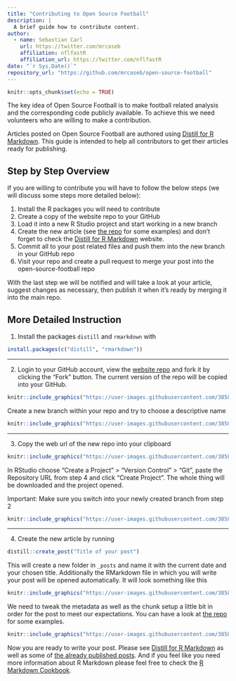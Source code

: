 ```yaml
---
title: "Contributing to Open Source Football"
description: |
  A brief guide how to contribute content.
author:
  - name: Sebastian Carl
    url: https://twitter.com/mrcaseb
    affiliation: nflfastR
    affiliation_url: https://twitter.com/nflfastR
date: "`r Sys.Date()`"
repository_url: "https://github.com/mrcaseb/open-source-football"
---
```


```r
knitr::opts_chunk$set(echo = TRUE)
```

The key idea of Open Source Football is to make football related analysis and
the corresponding code publicly available. To achieve this we need volunteers 
who are willing to make a contribution.

Articles posted on Open Source Football are authored using [Distill for R 
Markdown](https://rstudio.github.io/distill). This guide is intended to help all 
contributors to get their articles ready for publishing. 

## Step by Step Overview

If you are willing to contribute you will have to follow the below steps (we will
discuss some steps more detailed below):

1. Install the R packages you will need to contribute
1. Create a copy of the website repo to your GitHub
1. Load it into a new R Studio project and start working in a new branch
1. Create the new article (see [the 
repo](https://github.com/mrcaseb/open-source-football/tree/master/_posts) for 
some examples) and don't forget to check the [Distill for R 
Markdown](https://rstudio.github.io/distill) website.
1. Commit all to your post related files and push them into the new branch in 
your GitHub repo
1. Visit your repo and create a pull request to merge your post into the 
open-source-football repo

With the last step we will be notified and will take a look at your article, 
suggest changes as necessary, then publish it when it’s ready by merging it into
the main repo.

## More Detailed Instruction

1. Install the packages `distill` and `rmarkdown` with

```r
install.packages(c("distill", "rmarkdown"))
```

---

2. Login to your GitHub account, view the 
[website repo](https://github.com/mrcaseb/open-source-football) and fork it by
clicking the "Fork" button. The current version of the repo will be copied into
your GitHub.

```r
knitr::include_graphics("https://user-images.githubusercontent.com/38586519/90563320-ed936480-e1a3-11ea-90b0-9fbc00a6808b.png")
```

Create a new branch within your repo and try to choose a descriptive name

```r
knitr::include_graphics("https://user-images.githubusercontent.com/38586519/90564133-24b64580-e1a5-11ea-91cc-5e34224f63d5.png")
```

---

3. Copy the web url of the new repo into your clipboard

```r
knitr::include_graphics("https://user-images.githubusercontent.com/38586519/90564521-cccc0e80-e1a5-11ea-8fd7-493f40b74cd3.png")
```

In RStudio choose "Create a Project" > "Version Control" > "Git", paste the
Repository URL from step 4 and click "Create Project". The whole thing will be
downloaded and the project opened. 

Important: Make sure you switch into your newly created branch from step 2

```r
knitr::include_graphics("https://user-images.githubusercontent.com/38586519/90626505-57028a00-e21b-11ea-847d-621083af7771.png")
```

---

4. Create the new article by running

```r
distill::create_post("Title of your post")
```

This will create a new folder in `_posts` and name it with the current date and
your chosen title. Additionally the RMarkdown file in which you will write your 
post will be opened automatically. It will look something like this

```r
knitr::include_graphics("https://user-images.githubusercontent.com/38586519/90627998-1dcb1980-e21d-11ea-8ea9-e307f81087c4.png")
```

We need to tweak the metadata as well as the chunk setup a little bit in order
for the post to meet our expectations. You can have a look at [the 
repo](https://github.com/mrcaseb/open-source-football/tree/master/_posts) for 
some examples. 

```r
knitr::include_graphics("https://user-images.githubusercontent.com/38586519/90628632-3e47a380-e21e-11ea-9bae-a01ac6720026.png")
```

Now you are ready to write your post. Please see [Distill for R 
Markdown](https://rstudio.github.io/distill) as well as some of [the 
already published posts](https://github.com/mrcaseb/open-source-football/tree/master/_posts).
And if you feel like you need more information about R Markdown please feel free
to check the [R Markdown Cookbook](https://bookdown.org/yihui/rmarkdown-cookbook/).
